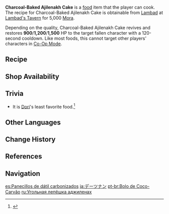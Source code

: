 {{Food Infobox
|id              = 108449
|description     = A dark-colored pastry.
|desc_suspicious = One look is all it takes to tell that this is a disaster dish and a half. Your immense courage in trying one bite is rewarded with a supremely dry, coarse mouthfeel... Is this some kind of mistake? Was the charcoal plated up instead of the cake?
|desc_basic      = The Ajilenakh Nuts were first roasted and powdered before being sieved, added to a batter, mixed evenly, and then baked. The final product by no means looks impressive, but it exudes the fresh aroma of Ajilenakh Nuts, and it tastes better still with some jam.
|desc_delicious  = The pastry is fine, almost lustrous, and the fragrance of the Ajilenakh Nuts is both vivid and full of warmth. The cake is fluffy and delicate as it enters your mouth, exorcising exhaustion and muzzling misery. Ah, just as a book may not be judged by its cover, so too should a cake not be convicted by its crust.
|type            = Recovery Dishes
|effectType      = Revive
|effect          = Revives a character and restores (var1) HP.
|eff_att1        = Revive
|eff_att2        = HP Restore
|eff_att3        = HP Restore Fixed
|eff_suspicious1 = 900
|eff_basic1      = 1,200
|eff_delicious1  = 1,500
|quality         = 3
|variant         = Traditionally-Made Charcoal-Baked Ajilenakh Cake
|region          = Sumeru
|recipe          = Sold by [[Lambad]]
}}
'''Charcoal-Baked Ajilenakh Cake''' is a [[food]] item that the player can cook. The recipe for Charcoal-Baked Ajilenakh Cake is obtainable from [[Lambad]] at [[Lambad's Tavern]] for 5,000 [[Mora]].

Depending on the quality, Charcoal-Baked Ajilenakh Cake revives and restores '''900'''/'''1,200'''/'''1,500''' HP to the target fallen character with a 120-second cooldown. Like most foods, this cannot target other players' characters in [[Co-Op Mode]].

{{Special Dish|Faruzan|Traditionally-Made Charcoal-Baked Ajilenakh Cake}}

==Recipe==
{{Recipe
|type = Cooking
|Ajilenakh Nut = 2
|Flour = 1
|Jam = 1
|sort = Ajilenakh Nut;Flour;Jam
}}

==Shop Availability==
{{Shop Availability}}

==Trivia==
*It is [[Dori]]'s least favorite food.<ref>{{Ref/VO|Dori|Least Favorite Food}}</ref>

==Other Languages==
{{Other Languages
|en      = Charcoal-Baked Ajilenakh Cake
|zhs     = 椰炭饼
|zhs_rm  = Yētàn-bǐng
|zht     = 椰炭餅
|zht_rm  = Yétàn-bǐng
|zh_tl   = Ajilenakh Charcoal Pastry
|ja      = デーツナン
|ja_rm   = Deetsunan
|ja_tl   = {{Lex|Ajilenakh Nut|ja}} {{w|Naan}}
|ko      = 대추야자 숯탄 전병
|ko_rm   = Daechu-yaja Sut'tan Jeonbyeong
|ko_tl   = {{Lex|Ajilenakh Nut|ko}} Charcoal {{w|ko:전병|Jeonbyeong}}
|es      = Panecillos de dátil carbonizados
|es_tl   = Charred {{Lex|Ajilenakh Nut|es}} Buns
|fr      = Charbon d'ajilenakh
|fr_tl   = Ajilenakh Charcoal
|ru      = Угольная лепёшка аджиленах
|ru_tl   = Ajilenakh Charcoal Cake
|th      = Charcoal-Baked Ajilenakh Cake
|vi      = Bánh Ajilenakh Nướng
|vi_tl   = 
|de      = Gebackener Dattelfladen
|de_tl   = Baked {{Lex|Ajilenakh Nut|de}} Pita
|id      = Charcoal-Baked Ajilenakh Cake
|pt      = Bolo de Coco-Carvão
|pt_tl   = 
|tr      = Ajilenakh Kömür Keki
|tr_tl   = 
|it      = Tortino di Ajilenakh tostate
|it_tl   = Toasted Ajilenakh Small Cake
}}

==Change History==
{{Change History|3.1|introduced=3.0}}

==References==
{{Reflist}}

==Navigation==
{{Food Navbox}}

[[es:Panecillos de dátil carbonizados]]
[[ja:デーツナン]]
[[pt-br:Bolo de Coco-Carvão]]
[[ru:Угольная лепёшка аджиленах]]